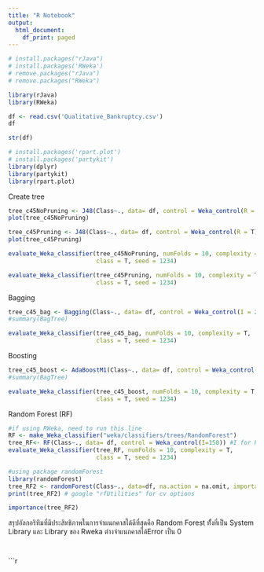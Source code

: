---
title: "R Notebook"
output:
  html_document:
    df_print: paged
---


```{r}
# install.packages("rJava")
# install.packages('RWeka')
# remove.packages("rJava")
# remove.packages("RWeka")

library(rJava)
library(RWeka)

df <- read.csv('Qualitative_Bankruptcy.csv')
df
```

```{r}
str(df)

```
```{r}
# install.packages('rpart.plot')
# install.packages('partykit')
library(dplyr)
library(partykit)
library(rpart.plot)

```
Create tree
```{r}
tree_c45NoPruning <- J48(Class~., data= df, control = Weka_control(R = F)) #R = F, no pruning
plot(tree_c45NoPruning)
```
```{r}
tree_c45Pruning <- J48(Class~., data= df, control = Weka_control(R = T)) #R = T, pruning
plot(tree_c45Pruning)

```
```{r}
evaluate_Weka_classifier(tree_c45NoPruning, numFolds = 10, complexity = T,
                         class = T, seed = 1234)
```
```{r}
evaluate_Weka_classifier(tree_c45Pruning, numFolds = 10, complexity = T,
                         class = T, seed = 1234)
```
Bagging
```{r}
tree_c45_bag <- Bagging(Class~., data= df, control = Weka_control(I = 200, W = list(J48, R = T)) ) #I = iteration
#summary(BagTree)


```
```{r}
evaluate_Weka_classifier(tree_c45_bag, numFolds = 10, complexity = T,
                         class = T, seed = 1234)
```
Boosting
```{r}
tree_c45_boost <- AdaBoostM1(Class~., data= df, control = Weka_control(I=200, W = list(J48, R = T)))
#summary(BagTree)


```
```{r}
evaluate_Weka_classifier(tree_c45_boost, numFolds = 10, complexity = T,
                         class = T, seed = 1234)
```
Random Forest (RF)

```{r}
#if using RWeka, need to run this line 
RF <- make_Weka_classifier("weka/classifiers/trees/RandomForest")
tree_RF<- RF(Class~., data= df, control = Weka_control(I=150)) #I for RF is number of trees
evaluate_Weka_classifier(tree_RF, numFolds = 10, complexity = T,
                         class = T, seed = 1234)
```
```{r}
#using package randomForest
library(randomForest)
tree_RF2 <- randomForest(Class~., data=df, na.action = na.omit, importance=TRUE, ntree=150)
print(tree_RF2) # google "rfUtilities" for cv options
```
```{r}
importance(tree_RF2)
```
สรุปอัลกอริทึมที่มีประสิทธิภาพในการจำแนกคาสได้ดีที่สุดคือ Random Forest ทั้้งที่เป็น System Library และ Library ของ Rweka ต่างจำแนกคาสได้Error เป็น 0
```{r}

```
```{r}

```
```{r}
